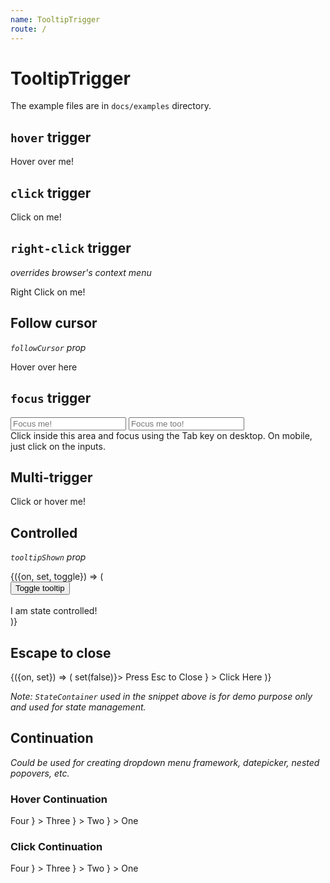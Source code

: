 ```yaml
---
name: TooltipTrigger
route: /
---
```



# TooltipTrigger

The example files are in `docs/examples` directory.

## `hover` trigger

<Playground>
  <BasicTooltipTrigger tooltip="Hello, World!">
    Hover over me!
  </BasicTooltipTrigger>
</Playground>

## `click` trigger

<Playground>
  <BasicTooltipTrigger trigger="click" tooltip="Hello, World!">
    Click on me!
  </BasicTooltipTrigger>
</Playground>

## `right-click` trigger

_overrides browser's context menu_

<Playground>
  <BasicTooltipTrigger trigger="right-click" tooltip="Hello, World!">
    Right Click on me!
  </BasicTooltipTrigger>
</Playground>

## Follow cursor

_`followCursor` prop_

<Playground>
  <BasicTooltipTrigger followCursor hideArrow tooltip="Hello, Cursor!">
    <span
      style={{
        display: 'inline-block',
        padding: 10,
        width: 200,
        height: 100,
        border: '1px solid silver'
      }}
    >
      Hover over here
    </span>
  </BasicTooltipTrigger>
</Playground>

## `focus` trigger

<Playground>
  <div
    tabIndex="-1"
    style={{
      border: '1px solid silver',
      padding: 20,
      display: 'flex',
      justifyContent: 'space-between'
    }}
  >
    <div
      style={{
        display: 'flex',
        flex: 2,
        flexDirection: 'column',
        justifyContent: 'space-around',
        alignItems: 'center'
      }}
    >
      <BasicTooltipTrigger
        trigger="focus"
        tooltip="Hello, World!"
        placement="top"
      >
        <input placeholder="Focus me!" style={{width: 70}} />
      </BasicTooltipTrigger>
      <BasicTooltipTrigger trigger="focus" tooltip="Hello, World!">
        <input placeholder="Focus me too!" style={{width: 70}} />
      </BasicTooltipTrigger>
    </div>
    <div style={{flex: 3, fontSize: 12, textAlign: 'center', padding: 50}}>
      Click inside this area and focus using the Tab key on desktop. On mobile,
      just click on the inputs.
    </div>
  </div>
</Playground>

## Multi-trigger

<Playground>
  <BasicTooltipTrigger trigger={['click', 'hover']} tooltip="Hello, World!">
    Click or hover me!
  </BasicTooltipTrigger>
</Playground>

## Controlled

_`tooltipShown` prop_

<Playground>
  <StateContainer>
    {({on, set, toggle}) => (
      <div>
        <button onClick={toggle}>Toggle tooltip</button>
        <br />
        <br />
        <BasicTooltipTrigger
          trigger="none"
          tooltipShown={on}
          onVisibilityChange={set}
          tooltip="Hello, Controlled!"
        >
          I am state controlled!
        </BasicTooltipTrigger>
      </div>
    )}
  </StateContainer>
</Playground>

## Escape to close

<Playground>
  <StateContainer>
    {({on, set}) => (
      <BasicTooltipTrigger
        trigger="click"
        tooltipShown={on}
        onVisibilityChange={set}
        tooltip={
          <EscapeToClose closeTooltip={() => set(false)}>
            Press Esc to Close
          </EscapeToClose>
        }
      >
        Click Here
      </BasicTooltipTrigger>
    )}
  </StateContainer>
</Playground>

_Note: `StateContainer` used in the snippet above is for demo purpose only and used for state management._

## Continuation

_Could be used for creating dropdown menu framework, datepicker, nested popovers, etc._

### Hover Continuation

<Playground>
  <BasicTooltipTrigger
    tooltip={
      <BasicTooltipTrigger
        tooltip={
          <BasicTooltipTrigger
            placement="bottom"
            tooltip={
              <BasicTooltipTrigger tooltip="Five">Four</BasicTooltipTrigger>
            }
          >
            Three
          </BasicTooltipTrigger>
        }
      >
        Two
      </BasicTooltipTrigger>
    }
  >
    One
  </BasicTooltipTrigger>
</Playground>

### Click Continuation

<Playground>
  <BasicTooltipTrigger
    trigger="click"
    tooltip={
      <BasicTooltipTrigger
        trigger="click"
        tooltip={
          <BasicTooltipTrigger
            trigger="click"
            placement="bottom"
            tooltip={
              <BasicTooltipTrigger trigger="click" tooltip="Five">
                Four
              </BasicTooltipTrigger>
            }
          >
            Three
          </BasicTooltipTrigger>
        }
      >
        Two
      </BasicTooltipTrigger>
    }
  >
    One
  </BasicTooltipTrigger>
</Playground>
